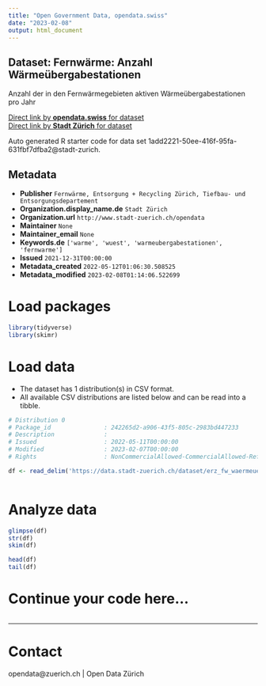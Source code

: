 ```yaml
---
title: "Open Government Data, opendata.swiss"
date: "2023-02-08"
output: html_document
---
```


## Dataset: Fernwärme: Anzahl Wärmeübergabestationen

Anzahl der in den Fernwärmegebieten aktiven Wärmeübergabestationen pro Jahr

[Direct link by **opendata.swiss** for dataset](https://opendata.swiss/de/dataset/fernwarme-anzahl-warmeubergabestationen)<br>
[Direct link by **Stadt Zürich** for dataset](https://data.stadt-zuerich.ch/dataset/erz_fw_waermeuebergabestationen)

Auto generated R starter code for data set 1add2221-50ee-416f-95fa-631fbf7dfba2@stadt-zurich.

## Metadata

- **Publisher** `Fernwärme, Entsorgung + Recycling Zürich, Tiefbau- und Entsorgungsdepartement`
- **Organization.display_name.de** `Stadt Zürich`
- **Organization.url** `http://www.stadt-zuerich.ch/opendata`
- **Maintainer** `None`
- **Maintainer_email** `None`
- **Keywords.de** `['warme', 'wuest', 'warmeubergabestationen', 'fernwarme']`
- **Issued** `2021-12-31T00:00:00`
- **Metadata_created** `2022-05-12T01:06:30.508525`
- **Metadata_modified** `2023-02-08T01:14:06.522699`


# Load packages

```r

library(tidyverse)
library(skimr)

```

# Load data

-   The dataset has 1 distribution(s) in CSV format.
-   All available CSV distributions are listed below and can be read into a tibble.

```r

# Distribution 0
# Package_id               : 242265d2-a906-43f5-805c-2983bd447233
# Description              : 
# Issued                   : 2022-05-11T00:00:00
# Modified                 : 2023-02-07T00:00:00
# Rights                   : NonCommercialAllowed-CommercialAllowed-ReferenceNotRequired

df <- read_delim('https://data.stadt-zuerich.ch/dataset/erz_fw_waermeuebergabestationen/download/fw_waermeuebergabestationen.csv')



```

# Analyze data

```r

glimpse(df)
str(df)
skim(df)

head(df)
tail(df)

```

# Continue your code here...

```r

```

------------------------------------------------------------------------

# Contact

opendata@zuerich.ch | Open Data Zürich
